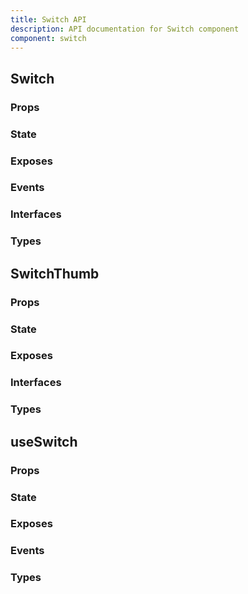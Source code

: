 ```yaml
---
title: Switch API
description: API documentation for Switch component
component: switch
---
```


## Switch

### Props

<DocTable name="Switch" category="api" type="props" />

### State

<DocTable name="Switch" category="api" type="state" />

### Exposes

<DocTable name="Switch" category="api" type="exposes" />

### Events

<DocTable name="Switch" category="api" type="events" />

### Interfaces

<DocTable name="Switch" category="api" type="interfaces" />

### Types

<DocTable name="Switch" category="api" type="types" />

## SwitchThumb

### Props

<DocTable name="SwitchThumb" category="api" type="props" />

### State

<DocTable name="SwitchThumb" category="api" type="state" />

### Exposes

<DocTable name="SwitchThumb" category="api" type="exposes" />

### Interfaces

<DocTable name="SwitchThumb" category="api" type="interfaces" />

### Types

<DocTable name="SwitchThumb" category="api" type="types" />

## useSwitch

### Props

<DocTable name="useSwitch" category="api" type="props" />

### State

<DocTable name="useSwitch" category="api" type="state" />

### Exposes

<DocTable name="useSwitch" category="api" type="exposes" />

### Events

<DocTable name="useSwitch" category="api" type="events" />

### Types

<DocTable name="useSwitch" category="api" type="types" />
